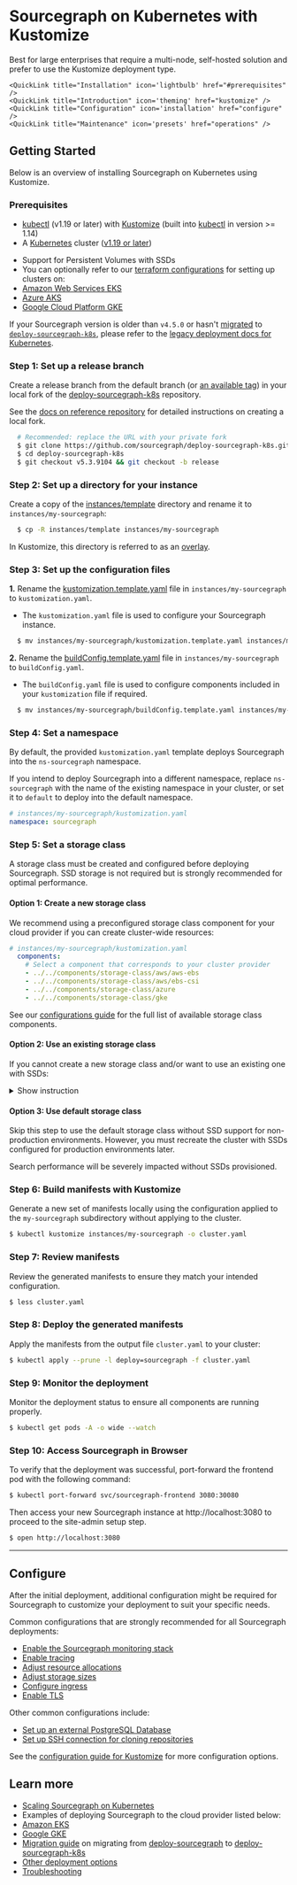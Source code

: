 # Sourcegraph on Kubernetes with Kustomize

Best for large enterprises that require a multi-node, self-hosted solution and prefer to use the Kustomize deployment type.

<QuickLinks>

    <QuickLink title="Installation" icon='lightbulb' href="#prerequisites" />
    <QuickLink title="Introduction" icon='theming' href="kustomize" />
    <QuickLink title="Configuration" icon='installation' href="configure" />
    <QuickLink title="Maintenance" icon='presets' href="operations" />

</QuickLinks>

## Getting Started

Below is an overview of installing Sourcegraph on Kubernetes using Kustomize.

### Prerequisites

* [kubectl](https://kubernetes.io/docs/tasks/tools/install-kubectl/) (v1.19 or later) with [Kustomize](https://kustomize.io/) (built into [kubectl](https://kubernetes.io/docs/tasks/tools/install-kubectl/) in version >= 1.14)
* A [Kubernetes](https://kubernetes.io/) cluster ([v1.19 or later](https://kubernetes.io/blog/2020/08/26/kubernetes-release-1.19-accentuate-the-paw-sitive/))
 - Support for Persistent Volumes with SSDs
 - You can optionally refer to our [terraform configurations](https://github.com/sourcegraph/tf-k8s-configs) for setting up clusters on:
- [Amazon Web Services EKS](https://github.com/sourcegraph/tf-k8s-configs/tree/main/aws)
- [Azure AKS](https://github.com/sourcegraph/tf-k8s-configs/tree/main/azure)
- [Google Cloud Platform GKE](https://github.com/sourcegraph/tf-k8s-configs/tree/main/gcp)

<Callout type="warning">If your Sourcegraph version is older than `v4.5.0` or hasn't [migrated](/admin/deploy/kubernetes/kustomize/migrate) to [`deploy-sourcegraph-k8s`](https://github.com/sourcegraph/deploy-sourcegraph-k8s), please refer to the [legacy deployment docs for Kubernetes](https://docs.sourcegraph.com/@v4.4.2/admin/deploy/kubernetes).</Callout>

### **Step 1**: Set up a release branch

Create a release branch from the default branch (or [an available tag](https://github.com/sourcegraph/deploy-sourcegraph-k8s/tags)) in your local fork of the [deploy-sourcegraph-k8s](https://github.com/sourcegraph/deploy-sourcegraph-k8s) repository.

See the [docs on reference repository](/admin/deploy/repositories) for detailed instructions on creating a local fork.

```bash
  # Recommended: replace the URL with your private fork
  $ git clone https://github.com/sourcegraph/deploy-sourcegraph-k8s.git
  $ cd deploy-sourcegraph-k8s
  $ git checkout v5.3.9104 && git checkout -b release
```

### **Step 2**: Set up a directory for your instance

Create a copy of the [instances/template](/admin/deploy/kubernetes/kustomize/#template) directory and rename it to `instances/my-sourcegraph`:

```bash
  $ cp -R instances/template instances/my-sourcegraph
```

<Callout type="note">In Kustomize, this directory is referred to as an [overlay](https://kubectl.docs.kubernetes.io/references/kustomize/glossary/#overlay).</Callout>

### **Step 3**: Set up the configuration files

**1.** Rename the [kustomization.template.yaml](/admin/deploy/kubernetes/kustomize/#kustomization-yaml) file in `instances/my-sourcegraph` to `kustomization.yaml`.

- The `kustomization.yaml` file is used to configure your Sourcegraph instance.

```bash
  $ mv instances/my-sourcegraph/kustomization.template.yaml instances/my-sourcegraph/kustomization.yaml
```

**2.** Rename the [buildConfig.template.yaml](/admin/deploy/kubernetes/kustomize/#buildconfig-yaml) file in `instances/my-sourcegraph` to `buildConfig.yaml`.

- The `buildConfig.yaml` file is used to configure components included in your `kustomization` file if required.

```bash
  $ mv instances/my-sourcegraph/buildConfig.template.yaml instances/my-sourcegraph/buildConfig.yaml
```

### **Step 4**: Set a namespace

By default, the provided `kustomization.yaml` template deploys Sourcegraph into the `ns-sourcegraph` namespace.

If you intend to deploy Sourcegraph into a different namespace, replace `ns-sourcegraph` with the name of the existing namespace in your cluster, or set it to `default` to deploy into the default namespace.

  ```yaml
  # instances/my-sourcegraph/kustomization.yaml
  namespace: sourcegraph
  ```

### **Step 5**: Set a storage class

A storage class must be created and configured before deploying Sourcegraph. SSD storage is not required but is strongly recommended for optimal performance.

#### Option 1: Create a new storage class

We recommend using a preconfigured storage class component for your cloud provider if you can create cluster-wide resources:

```yaml
# instances/my-sourcegraph/kustomization.yaml
  components:
    # Select a component that corresponds to your cluster provider
    - ../../components/storage-class/aws/aws-ebs
    - ../../components/storage-class/aws/ebs-csi
    - ../../components/storage-class/azure
    - ../../components/storage-class/gke
```

See our [configurations guide](/admin/deploy/kubernetes/configure) for the full list of available storage class components.

#### Option 2: Use an existing storage class

If you cannot create a new storage class and/or want to use an existing one with SSDs:

<details>
    <summary>Show instruction</summary>

    **1.** Include the `storage-class/name-update` component under the components list

    ```yaml
    # instances/my-sourcegraph/kustomization.yaml
    components:
    # This updates storageClassName to
    # the STORAGECLASS_NAME value from buildConfig.yaml
    - ../../components/storage-class/name-update
    ```

    **2.** Input the storage class name by setting the value of `STORAGECLASS_NAME` in `buildConfig.yaml`.

    For example, set `STORAGECLASS_NAME=sourcegraph` if `sourcegraph` is the name of an existing storage class:

    ```yaml
    # instances/my-sourcegraph/buildConfig.yaml
    kind: ConfigMap
    metadata:
    name: sourcegraph-kustomize-build-config
    data:
    STORAGECLASS_NAME: sourcegraph # -- [ACTION] Update storage class name here
    ```
</details>

#### Option 3: Use default storage class

Skip this step to use the default storage class without SSD support for non-production environments. However, you must recreate the cluster with SSDs configured for production environments later.

<Callout type="warning">Search performance will be severely impacted without SSDs provisioned.</Callout>

### **Step 6**: Build manifests with Kustomize

Generate a new set of manifests locally using the configuration applied to the `my-sourcegraph` subdirectory without applying to the cluster.

  ```bash
  $ kubectl kustomize instances/my-sourcegraph -o cluster.yaml
  ```

### **Step 7**: Review manifests

Review the generated manifests to ensure they match your intended configuration.

  ```bash
  $ less cluster.yaml
  ```

### **Step 8**: Deploy the generated manifests

Apply the manifests from the output file `cluster.yaml` to your cluster:

  ```bash
  $ kubectl apply --prune -l deploy=sourcegraph -f cluster.yaml
  ```

### **Step 9**: Monitor the deployment

Monitor the deployment status to ensure all components are running properly.

  ```bash
  $ kubectl get pods -A -o wide --watch
  ```

### **Step 10**: Access Sourcegraph in Browser

To verify that the deployment was successful, port-forward the frontend pod with the following command:

  ```bash
  $ kubectl port-forward svc/sourcegraph-frontend 3080:30080
  ```

Then access your new Sourcegraph instance at http://localhost:3080 to proceed to the site-admin setup step.

  ```bash
  $ open http://localhost:3080
  ```

---

## Configure

After the initial deployment, additional configuration might be required for Sourcegraph to customize your deployment to suit your specific needs.

Common configurations that are strongly recommended for all Sourcegraph deployments:

- [Enable the Sourcegraph monitoring stack](/admin/deploy/kubernetes/configure#monitoring-stack)
- [Enable tracing](/admin/deploy/kubernetes/configure#tracing)
- [Adjust resource allocations](/admin/deploy/kubernetes/configure#instance-size-based-resources)
- [Adjust storage sizes](/admin/deploy/kubernetes/configure#adjust-storage-sizes)
- [Configure ingress](/admin/deploy/kubernetes/configure#ingress)
- [Enable TLS](/admin/deploy/kubernetes/configure#tls)

Other common configurations include:

- [Set up an external PostgreSQL Database](/admin/deploy/kubernetes/configure#external-postgres)
- [Set up SSH connection for cloning repositories](/admin/deploy/kubernetes/configure#ssh-for-cloning)

See the [configuration guide for Kustomize](/admin/deploy/kubernetes/configure) for more configuration options.

## Learn more

- [Scaling Sourcegraph on Kubernetes](/admin/deploy/kubernetes/scale)
- Examples of deploying Sourcegraph to the cloud provider listed below:
- [Amazon EKS](/admin/deploy/kubernetes/kustomize/eks)
- [Google GKE](/admin/deploy/kubernetes/kustomize/gke)
- [Migration guide](/admin/deploy/kubernetes/kustomize/migrate) on migrating from [deploy-sourcegraph](https://github.com/sourcegraph/deploy-sourcegraph) to [deploy-sourcegraph-k8s](https://github.com/sourcegraph/deploy-sourcegraph-k8s)
- [Other deployment options](/admin/deploy/)
- [Troubleshooting](/admin/deploy/kubernetes/troubleshoot)
